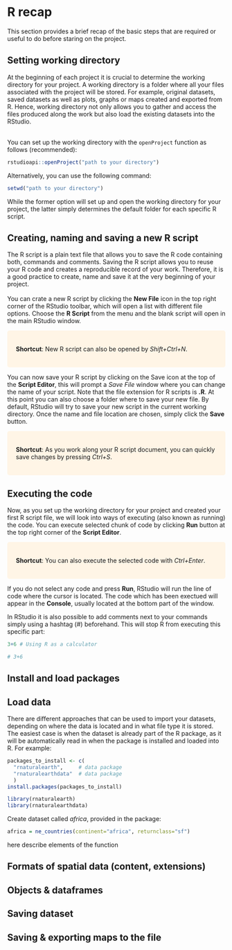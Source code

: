 # R recap {#rrecap} 
This section provides a brief recap of the basic steps that are required or useful to do before staring on the project.

## Setting working directory
At the beginning of each project it is crucial to determine the working directory for your project. A working directory is a folder where all your files associated with the project will be stored. For example, original datasets, saved datasets as well as plots, graphs or maps created and exported from R. Hence, working directory not only allows you to gather and access the files produced along the work but also load the existing datasets into the RStudio.<br/><br/>

You can set up the working directory with the `openProject` function as follows (recommended):

```r
rstudioapi::openProject("path to your directory")
```

Alternatively, you can use the following command:
```r
setwd("path to your directory")
```

While the former option will set up and open the working directory for your project, the latter simply determines the default folder for each specific R script. 

## Creating, naming and saving a new R script

The R script is a plain text file that allows you to save the R code containing both, commands and comments. Saving the R script allows you to reuse your R code and creates a reproducible record of your work. Therefore, it is a good practice to create, name and save it at the very beginning of your project. <br/><br/>
You can crate a new R script by clicking the **New File** icon in the top right corner of the RStudio toolbar, which will open a list with different file options. Choose the **R Script** from the menu and the blank script will open in the main RStudio window.

<style>
div.yellow { background-color:#fff5e6; border-radius: 5px; padding: 20px;}
</style>
<div class = "yellow">
**Shortcut**: New R script can also be opened by *Shift+Ctrl+N*.
</div>

You can now save your R script by clicking on the Save icon at the top of the **Script Editor**, this will prompt a *Save File* window where you can change the name of your script. Note that the file extension for R scripts is **.R**. At this point you can also choose a folder where to save your new file. By default, RStudio will try to save your new script in the current working directory. Once the name and file location are chosen, simply click the **Save** button.

<style>
div.yellow { background-color:#fff5e6; border-radius: 5px; padding: 20px;}
</style>
<div class = "yellow">
**Shortcut**: As you work along your R script document, you can quickly save changes by pressing *Ctrl+S*.
</div>

## Executing the code
Now, as you set up the working directory for your project and created your first R script file, we will look into ways of executing (also known as running) the code. You can execute selected chunk of code by clicking **Run** button at the top right corner of the **Script Editor**. 

<style>
div.yellow { background-color:#fff5e6; border-radius: 5px; padding: 20px;}
</style>
<div class = "yellow">
**Shortcut**: You can also execute the selected code with  *Ctrl+Enter*.
</div>

If you do not select any code and press **Run**, RStudio will run the line of code where the cursor is located. The code which has been exectued will appear in the **Console**, usually located at the bottom part of the window.

In RStudio it is also possible to add comments next to your commands simply using a hashtag (#) beforehand. This will stop R from executing this specific part:
```r
3+6 # Using R as a calculator

# 3+6
```

## Install and load packages

## Load data
There are different approaches that can be used to import your datasets, depending on where the data is located and in what file type it is stored. The easiest case is when the dataset is already part of the R package, as it will be automatically read in when the package is installed and loaded into R. For example:
```r
packages_to_install <- c(
  "rnaturalearth",     # data package
  "rnaturalearthdata"  # data package
  )
install.packages(packages_to_install)
```

```r
library(rnaturalearth)
library(rnaturalearthdata)
```
Create dataset called *africa*, provided in the package:
```r
africa = ne_countries(continent="africa", returnclass="sf")
```
here describe elements of the function

## Formats of spatial data (content, extensions) 
## Objects & dataframes
## Saving dataset
## Saving & exporting maps to the file



